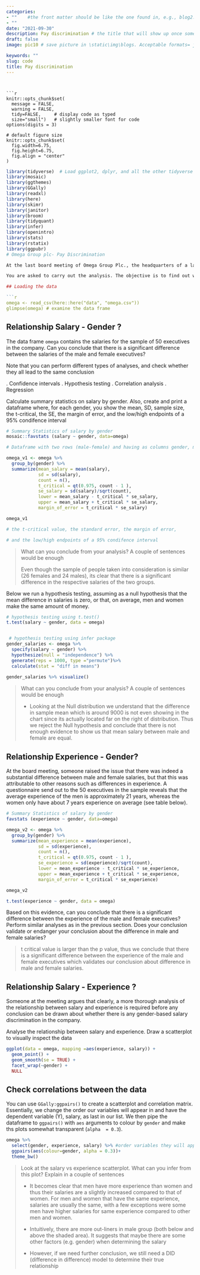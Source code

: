 ```yaml
---
categories:  
- ""    #the front matter should be like the one found in, e.g., blog2.md. It cannot be like the normal Rmd we used
- ""
date: "2021-09-30"
description: Pay discrimination # the title that will show up once someone gets to this page
draft: false
image: pic10 # save picture in \static\img\blogs. Acceptable formats= jpg, jpeg, or png . Your iPhone pics wont work

keywords: ""
slug: code 
title: Pay discrimination
---
```



```


```r
knitr::opts_chunk$set(
  message = FALSE, 
  warning = FALSE, 
  tidy=FALSE,     # display code as typed
  size="small")   # slightly smaller font for code
options(digits = 3)

# default figure size
knitr::opts_chunk$set(
  fig.width=6.75, 
  fig.height=6.75,
  fig.align = "center"
)
```

```r
library(tidyverse)  # Load ggplot2, dplyr, and all the other tidyverse packages
library(mosaic)
library(ggthemes)
library(GGally)
library(readxl)
library(here)
library(skimr)
library(janitor)
library(broom)
library(tidyquant)
library(infer)
library(openintro)
library(stats)
library(rstatix)
library(ggpubr)
# Omega Group plc- Pay Discrimination

At the last board meeting of Omega Group Plc., the headquarters of a large multinational company, the issue was raised that women were being discriminated in the company, in the sense that the salaries were not the same for male and female executives. A quick analysis of a sample of 50 employees (of which 24 men and 26 women) revealed that the average salary for men was about 8,700 higher than for women. This seemed like a considerable difference, so it was decided that a further analysis of the company salaries was warranted.

You are asked to carry out the analysis. The objective is to find out whether there is indeed a significant difference between the salaries of men and women, and whether the difference is due to discrimination or whether it is based on another, possibly valid, determining factor.

## Loading the data

```r
omega <- read_csv(here::here("data", "omega.csv"))
glimpse(omega) # examine the data frame
```

## Relationship Salary - Gender ?

The data frame `omega` contains the salaries for the sample of 50 executives in the company. Can you conclude that there is a significant difference between the salaries of the male and female executives?

Note that you can perform different types of analyses, and check whether they all lead to the same conclusion

. Confidence intervals . Hypothesis testing . Correlation analysis . Regression

Calculate summary statistics on salary by gender. Also, create and print a dataframe where, for each gender, you show the mean, SD, sample size, the t-critical, the SE, the margin of error, and the low/high endpoints of a 95% condifence interval

```r
# Summary Statistics of salary by gender
mosaic::favstats (salary ~ gender, data=omega)

# Dataframe with two rows (male-female) and having as columns gender, mean, SD, sample size, 

omega_v1 <- omega %>% 
  group_by(gender) %>% 
  summarize(mean_salary = mean(salary),
            sd = sd(salary), 
            count = n(),
            t_critical = qt(0.975, count - 1 ),
            se_salary = sd(salary)/sqrt(count),
            lower = mean_salary - t_critical * se_salary,
            upper = mean_salary + t_critical * se_salary,
            margin_of_error = t_critical * se_salary)

omega_v1

# the t-critical value, the standard error, the margin of error, 

# and the low/high endpoints of a 95% condifence interval


```

> What can you conclude from your analysis? A couple of sentences would be enough
>
> Even though the sample of people taken into consideration is similar (26 females and 24 males), its clear that there is a significant difference in the respective salaries of the two groups.

Below we run a hypothesis testing, assuming as a null hypothesis that the mean difference in salaries is zero, or that, on average, men and women make the same amount of money.

```r
# hypothesis testing using t.test() 
t.test(salary ~ gender, data = omega)


 # hypothesis testing using infer package
gender_salaries <- omega %>% 
  specify(salary ~ gender) %>%
  hypothesize(null = "independence") %>%
  generate(reps = 1000, type ="permute")%>%
  calculate(stat = "diff in means")
  
gender_salaries %>% visualize()


```

> What can you conclude from your analysis? A couple of sentences would be enough
>
> -   Looking at the Null distribution we understand that the difference in sample mean which is around 9000 is not even showing in the chart since its actually located far on the right of distribution. Thus we reject the Null hypothesis and conclude that there is not enough evidence to show us that mean salary between male and female are equal.

## Relationship Experience - Gender?

At the board meeting, someone raised the issue that there was indeed a substantial difference between male and female salaries, but that this was attributable to other reasons such as differences in experience. A questionnaire send out to the 50 executives in the sample reveals that the average experience of the men is approximately 21 years, whereas the women only have about 7 years experience on average (see table below).

```r
# Summary Statistics of salary by gender
favstats (experience ~ gender, data=omega)

omega_v2 <- omega %>% 
  group_by(gender) %>% 
  summarize(mean_experience = mean(experience),
            sd = sd(experience), 
            count = n(),
            t_critical = qt(0.975, count - 1 ),
            se_experience = sd(experience)/sqrt(count),
            lower = mean_experience - t_critical * se_experience,
            upper = mean_experience + t_critical * se_experience,
            margin_of_error = t_critical * se_experience)

omega_v2

t.test(experience ~ gender, data = omega)


```

Based on this evidence, can you conclude that there is a significant difference between the experience of the male and female executives? Perform similar analyses as in the previous section. Does your conclusion validate or endanger your conclusion about the difference in male and female salaries?

> t critical value is larger than the p value, thus we conclude that there is a significant difference between the experience of the male and female executives which validates our conclusion about difference in male and female salaries.

## Relationship Salary - Experience ?

Someone at the meeting argues that clearly, a more thorough analysis of the relationship between salary and experience is required before any conclusion can be drawn about whether there is any gender-based salary discrimination in the company.

Analyse the relationship between salary and experience. Draw a scatterplot to visually inspect the data

```r
ggplot(data = omega, mapping =aes(experience, salary)) +
  geom_point() +
  geom_smooth(se = TRUE) +
  facet_wrap(~gender) +
  NULL


```

## Check correlations between the data

You can use `GGally:ggpairs()` to create a scatterplot and correlation matrix. Essentially, we change the order our variables will appear in and have the dependent variable (Y), salary, as last in our list. We then pipe the dataframe to `ggpairs()` with `aes` arguments to colour by `gender` and make ths plots somewhat transparent (`alpha  = 0.3`).

```r
omega %>% 
  select(gender, experience, salary) %>% #order variables they will appear in ggpairs()
  ggpairs(aes(colour=gender, alpha = 0.3))+
  theme_bw()
```

> Look at the salary vs experience scatterplot. What can you infer from this plot? Explain in a couple of sentences
>
> -   It becomes clear that men have more experience than women and thus their salaries are a slightly increased compared to that of women. For men and women that have the same experience, salaries are usually the same, with a few exceptions were some men have higher salaries for same experience compared to other men and women.
>
> -   Intuitively, there are more out-liners in male group (both below and above the shaded area). It suggests that maybe there are some other factors (e.g. gender) when determining the salary
>
> -   However, if we need further conclusion, we still need a DID (difference in difference) model to determine their true relationship

